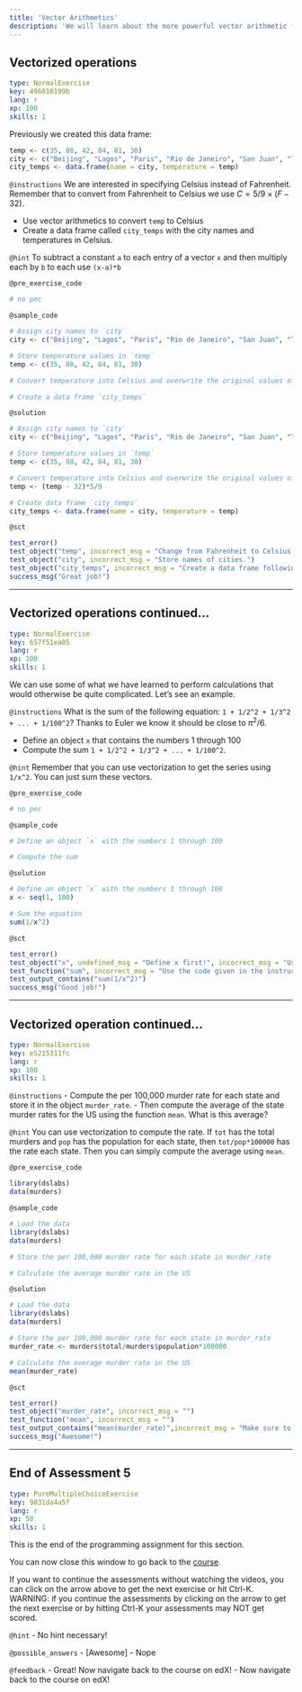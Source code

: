 ```yaml
---
title: 'Vector Arithmetics'
description: 'We will learn about the more powerful vector arithmetic functions in R, that help us solve higher-level problems.'
---
```


## Vectorized operations

```yaml
type: NormalExercise
key: 496010199b
lang: r
xp: 100
skills: 1
```

Previously we created this data frame:

```r
temp <- c(35, 88, 42, 84, 81, 30)
city <- c("Beijing", "Lagos", "Paris", "Rio de Janeiro", "San Juan", "Toronto")
city_temps <- data.frame(name = city, temperature = temp)
```

`@instructions`
We are interested in specifying Celsius instead of Fahrenheit. Remember that to convert from Fahrenheit to Celsius we use $C = 5/9 \times (F-32)$.

- Use vector arithmetics to convert `temp` to Celsius
- Create a data frame called `city_temps` with the city names and temperatures in Celsius.

`@hint`
To subtract a constant `a` to each entry of a vector `x` and then multiply each by `b` to each use `(x-a)*b`

`@pre_exercise_code`
```r
# no pec
```

`@sample_code`
```r
# Assign city names to `city` 
city <- c("Beijing", "Lagos", "Paris", "Rio de Janeiro", "San Juan", "Toronto")

# Store temperature values in `temp`
temp <- c(35, 88, 42, 84, 81, 30)

# Convert temperature into Celsius and overwrite the original values of 'temp' with these Celsius values

# Create a data frame `city_temps` 

```

`@solution`
```r
# Assign city names to `city` 
city <- c("Beijing", "Lagos", "Paris", "Rio de Janeiro", "San Juan", "Toronto")

# Store temperature values in `temp`
temp <- c(35, 88, 42, 84, 81, 30)

# Convert temperature into Celsius and overwrite the original values of 'temp' with these Celsius values
temp <- (temp - 32)*5/9

# Create data frame `city_temps` 
city_temps <- data.frame(name = city, temperature = temp)

```

`@sct`
```r
test_error()
test_object("temp", incorrect_msg = "Change from Fahrenheit to Celsius using `temp <- (temp - 32)*5/9`.")
test_object("city", incorrect_msg = "Store names of cities.")
test_object("city_temps", incorrect_msg = "Create a data frame following the same example.")
success_msg("Great job!")
```

---

## Vectorized operations continued...

```yaml
type: NormalExercise
key: 657f51ea05
lang: r
xp: 100
skills: 1
```

We can use some of what we have learned to perform calculations that 
would otherwise be quite complicated. Let's see an example.

`@instructions`
What is the sum of the following equation: `1 + 1/2^2 + 1/3^2 + ... + 1/100^2`? Thanks to Euler we know it should be close to $\pi^2/6$. 

- Define an object `x` that contains the numbers 1 through 100
- Compute the sum `1 + 1/2^2 + 1/3^2 + ... + 1/100^2`.

`@hint`
Remember that you can use vectorization to get the series using `1/x^2`. You can just sum these vectors.

`@pre_exercise_code`
```r
# no pec 
```

`@sample_code`
```r
# Define an object `x` with the numbers 1 through 100

# Compute the sum 

```

`@solution`
```r
# Define an object `x` with the numbers 1 through 100
x <- seq(1, 100)

# Sum the equation 
sum(1/x^2) 
```

`@sct`
```r
test_error()
test_object("x", undefined_msg = "Define x first!", incorrect_msg = "Use the sequence command to store 1,100 in x.")
test_function("sum", incorrect_msg = "Use the code given in the instructions.")
test_output_contains("sum(1/x^2)")
success_msg("Good job!")
```

---

## Vectorized operation continued...

```yaml
type: NormalExercise
key: e5215311fc
lang: r
xp: 100
skills: 1
```



`@instructions`
- Compute the per 100,000 murder rate for each state and store it in the object `murder_rate`. 
- Then compute the average of the state murder rates for the US using the function `mean`. What is this average?

`@hint`
You can use vectorization to compute the rate. If `tot` has the total murders and `pop` has the population for each state, then `tot/pop*100000` has the rate each state. Then you can simply compute the average using `mean`.

`@pre_exercise_code`
```r
library(dslabs)
data(murders)
```

`@sample_code`
```r
# Load the data
library(dslabs)
data(murders)

# Store the per 100,000 murder rate for each state in murder_rate

# Calculate the average murder rate in the US 

```

`@solution`
```r
# Load the data
library(dslabs)
data(murders)

# Store the per 100,000 murder rate for each state in murder_rate
murder_rate <- murders$total/murders$population*100000

# Calculate the average murder rate in the US
mean(murder_rate)

```

`@sct`
```r
test_error()
test_object("murder_rate", incorrect_msg = "")
test_function("mean", incorrect_msg = "")
test_output_contains("mean(murder_rate)",incorrect_msg = "Make sure to multiply the population by 100,000")
success_msg("Awesome!")
```

---

## End of Assessment 5

```yaml
type: PureMultipleChoiceExercise
key: 9831da4a5f
lang: r
xp: 50
skills: 1
```

This is the end of the programming assignment for this section. 

You can now close this window to go back to the <a href='https://www.edx.org/course/data-science-r-basics'>course</a>.

If you want to continue the assessments without watching the videos, you can click on the arrow above to get the next exercise or hit Ctrl-K. WARNING: if you continue the assessments by clicking on the arrow to get the next exercise or by hitting Ctrl-K your assessments may NOT get scored.

`@hint`
- No hint necessary!

`@possible_answers`
- [Awesome]
- Nope

`@feedback`
- Great! Now navigate back to the course on edX!
- Now navigate back to the course on edX!
